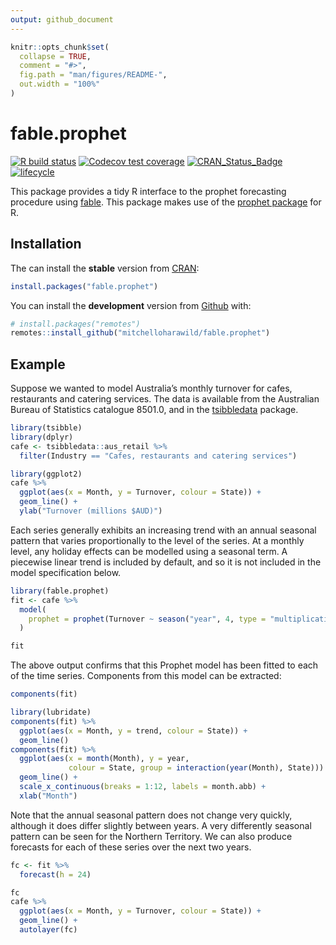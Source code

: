 ```yaml
---
output: github_document
---
```


<!-- README.md is generated from README.Rmd. Please edit that file -->

```r
knitr::opts_chunk$set(
  collapse = TRUE,
  comment = "#>",
  fig.path = "man/figures/README-",
  out.width = "100%"
)
```
# fable.prophet

[![R build status](https://github.com/mitchelloharawild/fable.prophet/workflows/R-CMD-check/badge.svg)](https://github.com/mitchelloharawild/fable.prophet)
[![Codecov test coverage](https://codecov.io/gh/mitchelloharawild/fable.prophet/branch/master/graph/badge.svg)](https://codecov.io/gh/mitchelloharawild/fable.prophet?branch=master)
[![CRAN_Status_Badge](http://www.r-pkg.org/badges/version/fable.prophet)](https://cran.r-project.org/package=fable.prophet)
[![lifecycle](https://img.shields.io/badge/lifecycle-experimental-orange.svg)](https://www.tidyverse.org/lifecycle/#experimental)

This package provides a tidy R interface to the prophet forecasting procedure using [fable](https://github.com/tidyverts/fable). This package makes use of the [prophet package](https://cran.r-project.org/package=prophet) for R.

## Installation

The can install the **stable** version from [CRAN](https://cran.r-project.org/package=fable.prophet):

```r
install.packages("fable.prophet")
```

You can install the **development** version from [Github](https://github.com/mitchelloharawild/fable.prophet) with:

```r
# install.packages("remotes")
remotes::install_github("mitchelloharawild/fable.prophet")
```

## Example

Suppose we wanted to model Australia's monthly turnover for cafes, restaurants and catering services. The data is available from the Australian Bureau of Statistics catalogue 8501.0, and in the [tsibbledata](https://github.com/tidyverts/tsibbledata) package.

```r
library(tsibble)
library(dplyr)
cafe <- tsibbledata::aus_retail %>% 
  filter(Industry == "Cafes, restaurants and catering services")
```
```r
library(ggplot2)
cafe %>% 
  ggplot(aes(x = Month, y = Turnover, colour = State)) + 
  geom_line() + 
  ylab("Turnover (millions $AUD)")
```

Each series generally exhibits an increasing trend with an annual seasonal pattern that varies proportionally to the level of the series. At a monthly level, any holiday effects can be modelled using a seasonal term. A piecewise linear trend is included by default, and so it is not included in the model specification below.

```r
library(fable.prophet)
fit <- cafe %>% 
  model(
    prophet = prophet(Turnover ~ season("year", 4, type = "multiplicative"))
  )
```

```r
fit
```

The above output confirms that this Prophet model has been fitted to each of the time series. Components from this model can be extracted:

```r
components(fit)
```
```r
library(lubridate)
components(fit) %>%
  ggplot(aes(x = Month, y = trend, colour = State)) + 
  geom_line()
components(fit) %>%
  ggplot(aes(x = month(Month), y = year, 
             colour = State, group = interaction(year(Month), State))) + 
  geom_line() + 
  scale_x_continuous(breaks = 1:12, labels = month.abb) + 
  xlab("Month")
```

Note that the annual seasonal pattern does not change very quickly, although it does differ slightly between years. A very differently seasonal pattern can be seen for the Northern Territory. We can also produce forecasts for each of these series over the next two years.

```r
fc <- fit %>% 
  forecast(h = 24)
```

```r
fc
cafe %>% 
  ggplot(aes(x = Month, y = Turnover, colour = State)) + 
  geom_line() + 
  autolayer(fc)
```

